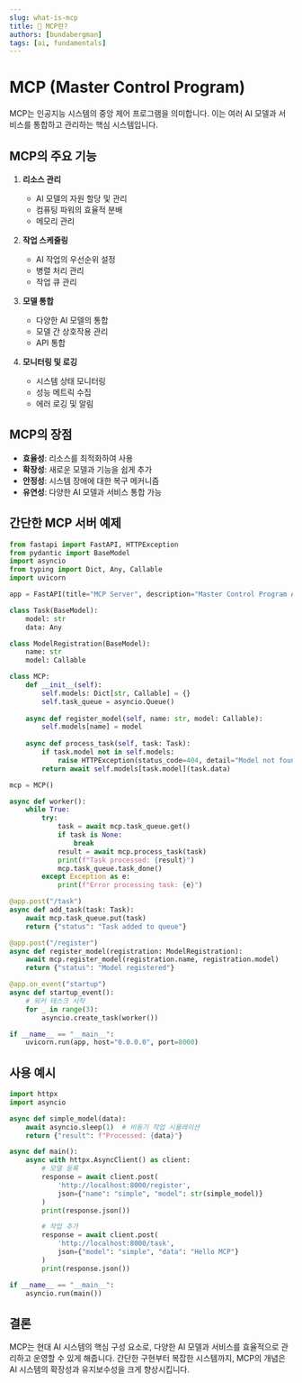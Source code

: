 ```yaml
---
slug: what-is-mcp
title: 🤖 MCP란?
authors: [bundabergman]
tags: [ai, fundamentals]
---
```


# MCP (Master Control Program)

MCP는 인공지능 시스템의 중앙 제어 프로그램을 의미합니다. 이는 여러 AI 모델과 서비스를 통합하고 관리하는 핵심 시스템입니다.

## MCP의 주요 기능

1. **리소스 관리**
   - AI 모델의 자원 할당 및 관리
   - 컴퓨팅 파워의 효율적 분배
   - 메모리 관리

2. **작업 스케줄링**
   - AI 작업의 우선순위 설정
   - 병렬 처리 관리
   - 작업 큐 관리

3. **모델 통합**
   - 다양한 AI 모델의 통합
   - 모델 간 상호작용 관리
   - API 통합

4. **모니터링 및 로깅**
   - 시스템 상태 모니터링
   - 성능 메트릭 수집
   - 에러 로깅 및 알림

## MCP의 장점

- **효율성**: 리소스를 최적화하여 사용
- **확장성**: 새로운 모델과 기능을 쉽게 추가
- **안정성**: 시스템 장애에 대한 복구 메커니즘
- **유연성**: 다양한 AI 모델과 서비스 통합 가능

## 간단한 MCP 서버 예제

```python
from fastapi import FastAPI, HTTPException
from pydantic import BaseModel
import asyncio
from typing import Dict, Any, Callable
import uvicorn

app = FastAPI(title="MCP Server", description="Master Control Program API")

class Task(BaseModel):
    model: str
    data: Any

class ModelRegistration(BaseModel):
    name: str
    model: Callable

class MCP:
    def __init__(self):
        self.models: Dict[str, Callable] = {}
        self.task_queue = asyncio.Queue()
        
    async def register_model(self, name: str, model: Callable):
        self.models[name] = model
        
    async def process_task(self, task: Task):
        if task.model not in self.models:
            raise HTTPException(status_code=404, detail="Model not found")
        return await self.models[task.model](task.data)

mcp = MCP()

async def worker():
    while True:
        try:
            task = await mcp.task_queue.get()
            if task is None:
                break
            result = await mcp.process_task(task)
            print(f"Task processed: {result}")
            mcp.task_queue.task_done()
        except Exception as e:
            print(f"Error processing task: {e}")

@app.post("/task")
async def add_task(task: Task):
    await mcp.task_queue.put(task)
    return {"status": "Task added to queue"}

@app.post("/register")
async def register_model(registration: ModelRegistration):
    await mcp.register_model(registration.name, registration.model)
    return {"status": "Model registered"}

@app.on_event("startup")
async def startup_event():
    # 워커 태스크 시작
    for _ in range(3):
        asyncio.create_task(worker())

if __name__ == "__main__":
    uvicorn.run(app, host="0.0.0.0", port=8000)
```

## 사용 예시

```python
import httpx
import asyncio

async def simple_model(data):
    await asyncio.sleep(1)  # 비동기 작업 시뮬레이션
    return {"result": f"Processed: {data}"}

async def main():
    async with httpx.AsyncClient() as client:
        # 모델 등록
        response = await client.post(
            'http://localhost:8000/register',
            json={"name": "simple", "model": str(simple_model)}
        )
        print(response.json())

        # 작업 추가
        response = await client.post(
            'http://localhost:8000/task',
            json={"model": "simple", "data": "Hello MCP"}
        )
        print(response.json())

if __name__ == "__main__":
    asyncio.run(main())
```

## 결론

MCP는 현대 AI 시스템의 핵심 구성 요소로, 다양한 AI 모델과 서비스를 효율적으로 관리하고 운영할 수 있게 해줍니다. 간단한 구현부터 복잡한 시스템까지, MCP의 개념은 AI 시스템의 확장성과 유지보수성을 크게 향상시킵니다.

